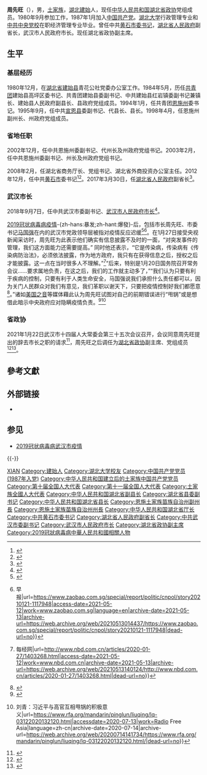 {{Infobox_officeholder
|name = 周先旺
|image name =
|width = 200px
|office2 = {{中国国徽}} [[武汉市人民政府|武汉市人民政府]][[武汉市市长列表|市长]]
|term_start2 = 2018年9月7日
|term_end2 = 2021年1月22日
|secretary2 = [[马国强|马国强]]、[[王忠林_(1962年)|王忠林]]
|deputy = 
|predecessor2 = [[万勇|万勇]]
|successor2 = [[程用文|程用文]]
|office3 = [[File:Danghui.svg|18px]] [[中国共产党|中国共产党]][[黄石市|黄石市]][[市委书记|委员会书记]]
|term_start3 = 2012年12月4日
|term_end3 = 2017年4月25日
|deputy3 = [[杨晓波_(1963年)|杨晓波]]{{to}}董卫民（副书记兼市长）
|predecessor3 = [[王建鸣|王建鸣]]
|successor3 = [[马旭明|马旭明]]
|office1 = {{CPPCC logo}} [[中国人民政治协商会议湖北省委员会|中国人民政治协商会议湖北省委员会]]副主席
|term_start1 = 2021年1月26日
|1blankname1 = 主席
|1namedata1 = [[黄楚平|黄楚平]]
|2blankname1 = 副主席
|2namedata1 = [[李兵_(1962年)|李兵]]{{wrap}}[[张柏青|张柏青]]{{wrap}}[[郭跃进_(1958年)|郭跃进]]{{wrap}}[[马旭明|马旭明]]{{wrap}}[[彭军|彭军]]{{wrap}}[[张维国|张维国]]{{wrap}}[[杨玉华_(政治人物)|杨玉华]]{{wrap}}[[秦顺全|秦顺全]]{{wrap}}[[王红玲|王红玲]]
|sex = 男
|different name =
|party = {{CPC}}
|Native place =
|date of birth = {{Birth year and age|1962|11}}
|place of birth = {{CHN}}[[湖北省|湖北省]][[建始县|建始县]]
|date of death = 
|place of death = 
|spouse = 
|relatives = 
|profession = 
|educate = 
*[[湖北大学|湖北大学]]行政管理专业
*[[中共中央党校|中共中央党校]]在职经济管理专业
|past = 
}}
'''周先旺'''（{{bd|1962年|11月|}}），男，[[土家族|土家族]]，[[湖北|湖北]][[建始县|建始]]人，现任[[中华人民共和国|中华人民共和国]][[湖北省政协|湖北省政协]]党组成员。1980年9月参加工作，1987年1月加入[[中国共产党|中国共产党]]。[[湖北大学|湖北大学]]行政管理专业和[[中共中央党校|中共中央党校]]在职经济管理专业毕业。曾任中共[[黄石市|黄石]][[市委书记|市委书记]]，[[湖北省人民政府|湖北省人民政府]]副省长，武汉市人民政府市长。现任湖北省政协副主席。

== 生平 ==
=== 基层经历 ===
1980年12月，在[[湖北省|湖北省]][[建始县|建始县]]青花公社党委办公室工作。1984年5月，历任[[中国共产主义青年团|共青团]]建始县高坪区委书记、共青团建始县委副书记、中共建始县红岩镇委副书记兼镇长、建始县人民政府副县长、县政府党组成员。1994年1月，任共青团[[恩施州|恩施州]]委书记。1995年9月，任中共[[宣恩县|宣恩县]]委副书记、代县长、县长。1998年4月，任恩施州副州长、州政府党组成员。

=== 省地任职 ===
2002年12月，任中共恩施州委副书记、代州长及州政府党组书记。2003年2月，任中共恩施州委副书记、州长及州政府党组书记。

2008年2月，任湖北省商务厅长、党组书记、湖北省外商投资办公室主任。2012年12月，任中共[[黄石市|黄石市]]委书记<ref>{{cite news|title=周先旺简历|url=http://cpc.people.com.cn/gbzl/html/131100053.html|accessdate=2014-03-21|newspaper=人民网|archive-url=https://web.archive.org/web/20150630013404/http://cpc.people.com.cn/gbzl/html/131100053.html|archive-date=2015-06-30|dead-url=no}}</ref><ref>{{cite news|title=全国人大代表信息-周先旺|url=http://210.82.31.1:8084/delegate/viewDelegate.action?dbid=111625|accessdate=2013-04-05|newspaper=全国人大网|archive-url=https://web.archive.org/web/20140514055347/http://www.npc.gov.cn/delegate/viewDelegate.action?dbid=111625|archive-date=2014-05-14|dead-url=yes}}</ref>。2017年3月30日，任[[湖北省人民政府|湖北省人民政府]]副省长<ref >{{cite web |url=http://district.ce.cn/newarea/sddy/201703/30/t20170330_21583356.shtml |language= |title=黄石市委书记周先旺任湖北省副省长(简历) |publisher=中国经济网 |date=2017年3月30日 |accessdate= |archive-url=https://web.archive.org/web/20170330123201/http://district.ce.cn/newarea/sddy/201703/30/t20170330_21583356.shtml |archive-date=2017年3月30日 |dead-url=no }}</ref>。

=== 武汉市长 ===
2018年9月7日，任中共武汉市委副书记、[[武汉市人民政府|武汉市人民政府]][[武汉市市长列表|市长]]<ref>{{cite news |author1=宋磊等 |title=马国强当选市人大常委会主任 周先旺当选市长 胡曙光陈瑞峰出席 |url=http://cjrb.cjn.cn/html/2018-09/08/content_93569.htm |accessdate=2020-01-27 |work=长江日报 |date=2018-09-07 |archive-date=2020-01-27 |archive-url=https://web.archive.org/web/20200127083934/http://cjrb.cjn.cn/html/2018-09/08/content_93569.htm |dead-url=no }}</ref>。

[[2019冠状病毒病疫情|2019冠状病毒病疫情]]-{zh-hans:暴发;zh-hant:爆發}-后，包括市长周先旺、市委书记[[马国强|马国强]]在内的武汉市党政领导层被指对疫情反应迟缓<ref>{{Cite web|title=抗疫不力周先旺辞职 程用文接任武汉市长|url=https://www.enanyang.my/node/380719|access-date=2021-05-12|date=2021-03-11|work=www.enanyang.my|language=zh-hans}}</ref><ref>{{Cite web|title=去年被批防疫不力 武汉市长周先旺改任湖北省政协党组成员 {{!}} 早报|url=https://www.zaobao.com.sg/special/report/politic/cnpol/story20210121-1117948|access-date=2021-05-12|work=www.zaobao.com.sg|language=en|archive-date=2021-05-13|archive-url=https://web.archive.org/web/20210513014437/https://www.zaobao.com.sg/special/report/politic/cnpol/story20210121-1117948|dead-url=no}}</ref>。在1月27日接受央视新闻采访时，周先旺为此表示他们确实有信息披露不及时的一面，“对突发事件的管理，我们这方面能力还需要提高。” 同时他还表示，“它是传染病，传染病有《传染病防治法》，必须依法披露，作为地方政府，我只有在获得信息之后，授权之后才能披露。这一点在当时很多人不理解。”<ref>{{Cite web|title=疫情披露不及时？省长市长说法冲突？如何担责？刚刚，武汉市长回应了 {{!}} 每经网|url=http://www.nbd.com.cn/articles/2020-01-27/1403268.html|access-date=2021-05-12|work=www.nbd.com.cn|archive-date=2021-05-13|archive-url=https://web.archive.org/web/20210513140124/http://www.nbd.com.cn/articles/2020-01-27/1403268.html|dead-url=no}}</ref>“后来，特别是1月20日国务院召开常务会议……要求属地负责，在这之后，我们的工作就主动多了，”“我们认为只要有利于疾病的控制，只要有利于人类生命安全，马国强说我们承担什么责任都可以，因为关门人民群众对我们有意见，我们革职以谢天下，只要把疫情控制好我们都愿意<ref>{{cite web |author1=央视新闻 |title=【视频实录】央视董倩采访武汉市长周先旺 |url=http://finance.eastmoney.com/a/202001271368110820.html |website=东方财富网 |accessdate=2020-01-27 |date=2020-01-27 |archive-url=https://web.archive.org/web/20200127090029/http://finance.eastmoney.com/a/202001271368110820.html |archive-date=2020-01-27 |dead-url=no }}</ref>。”诸如[[美国之音|美国之音]]等媒体藉此认为周先旺试图对自己的前期错误进行“甩锅”或是想借此暗示中央政府应对隐瞒疫情负责。<ref>{{cite news |author1=莉雅 |title=武汉市长“甩锅”还是别有用意？ |url=https://www.voachinese.com/a/wuhan-coronavirus-20200127/5262284.html |accessdate=2020-01-28 |agency=美国之音 |date=2020-01-28 |archive-date=2020-09-30 |archive-url=https://web.archive.org/web/20200930044136/https://www.voachinese.com/a/wuhan-coronavirus-20200127/5262284.html |dead-url=no }}</ref><ref>{{Cite web|title=评论 {{!}} 刘青：习近平与高官互相甩锅的积极意义|url=https://www.rfa.org/mandarin/pinglun/liuqing/lq-03122020132120.html|accessdate=2020-07-13|work=Radio Free Asia|language=zh-cn|archive-date=2020-07-14|archive-url=https://web.archive.org/web/20200714141734/https://www.rfa.org/mandarin/pinglun/liuqing/lq-03122020132120.html/|dead-url=no}}</ref>

=== 省政协 ===
2021年1月22日武汉市十四届人大常委会第三十五次会议召开，会议同意周先旺提出的辞去市长之职的请求<ref>{{cite news |author1=记者 胡雪璇 |title=市十四届人大常委会第三十五次会议召开 决定程用文为代理市长 |url=http://cjrb.cjn.cn/html/2021-01/23/content_194801.htm |accessdate=2021-01-23 |work=长江日报 |date=2021-01-23}}</ref>，周先旺之后调任为[[湖北省政协|湖北省政协]]副主席、党组成员<ref>{{cite news |author1=林韵诗 记者 |title=人事观察，58岁武汉市长周先旺履新湖北省政协 |url=http://china.caixin.com/2021-01-20/101653104.html |accessdate=2021-01-23 |work=财新 |date=2021-01-20 |archive-date=2021-01-28 |archive-url=https://web.archive.org/web/20210128164721/http://china.caixin.com/2021-01-20/101653104.html |dead-url=no }}{{subscription}}</ref><ref>{{cite web |title=黄楚平当选湖北省政协主席 |url=https://www.thepaper.cn/newsDetail_forward_10950273 |website=澎湃新闻 |accessdate=2021-01-26 |date=2021-01-26 |archive-date=2021-01-30 |archive-url=https://web.archive.org/web/20210130125445/https://www.thepaper.cn/newsDetail_forward_10950273 |dead-url=no }}</ref>。

== 參考文獻 ==
{{Reflist}}

== 外部链接 ==
* {{Wikiquote-inline}}

== 参见 ==
* [[2019冠状病毒病武汉市疫情|2019冠状病毒病武汉市疫情]]

{{-}}
{{start box}}
{{s-gov|prc}}
{{s-before|[[万勇|万勇]]}}
{{s-title|[[武汉市人民政府|武汉市人民政府]][[武汉市市长列表|市长]]|2018年5月－2021年1月}}
{{s-after|[[程用文|程用文]]}}
{{s-before|[[尹汉宁|尹汉宁]]}}
{{s-title|[[湖北省商务厅|湖北省商务厅]]厅长|2008年2月－2012年12月}}
{{s-after|[[卢焱群|卢焱群]]}}
{{s-before|[[郭大孝|郭大孝]]}}
{{s-title|[[恩施土家族苗族自治州|恩施土家族苗族自治州]]人民政府州长|2002年12月－2008年2月}}
{{s-after|[[杨天然|杨天然]]}}
{{s-ppo|cpc}}
{{s-before|[[王建鸣|王建鸣]]}}
{{s-title|[[中国共产党黄石市委员会|中国共产党黄石市委员会]]书记|2012年12月－2017年4月}}
{{s-after|[[马旭明|马旭明]]}}
{{end box}}

{{湖北省领导人}}
{{武汉市市长}}
{{2019冠狀病毒病中國大陸疫情}}

{{Authority control}}
{{DEFAULTSORT:Zhou周}}
[[Category:周姓|XIAN]]
[[Category:建始人|Category:建始人]]
[[Category:湖北大学校友|Category:湖北大学校友]]
[[Category:中国共产党党员_(1987年入党)|Category:中国共产党党员 (1987年入党)]]
[[Category:中华人民共和国建立后的土家族中国共产党党员|Category:中华人民共和国建立后的土家族中国共产党党员]]
[[Category:第十届全国人大代表|Category:第十届全国人大代表]]
[[Category:第十一届全国人大代表|Category:第十一届全国人大代表]]
[[Category:土家族全國人大代表|Category:土家族全國人大代表]]
[[Category:中华人民共和国湖北省副县长|Category:中华人民共和国湖北省副县长]]
[[Category:湖北省县委副书记|Category:湖北省县委副书记]]
[[Category:中华人民共和国湖北省县长|Category:中华人民共和国湖北省县长]]
[[Category:恩施土家族苗族自治州副州長|Category:恩施土家族苗族自治州副州長]]
[[Category:恩施土家族苗族自治州州長|Category:恩施土家族苗族自治州州長]]
[[Category:中华人民共和国湖北省厅长|Category:中华人民共和国湖北省厅长]]
[[Category:中共黄石市委书记|Category:中共黄石市委书记]]
[[Category:湖北省人民政府副省长|Category:湖北省人民政府副省长]]
[[Category:中共武汉市委副书记|Category:中共武汉市委副书记]]
[[Category:武汉市人民政府市长|Category:武汉市人民政府市长]]
[[Category:湖北省政协副主席|Category:湖北省政协副主席]]
[[Category:2019冠狀病毒病中華人民共和國相關人物|Category:2019冠狀病毒病中華人民共和國相關人物]]